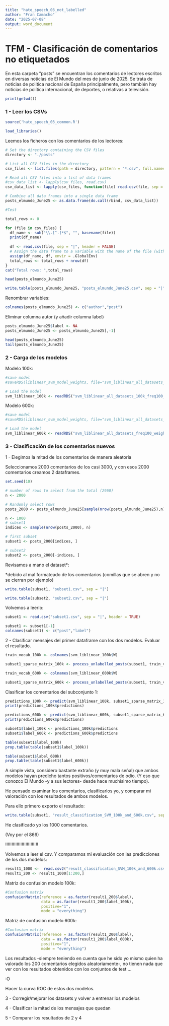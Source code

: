 ```yaml
---
title: "hate_speech_03_not_labelled"
author: "Fran Camacho"
date: "2025-07-08"
output: word_document
---
```




# TFM - Clasificación de comentarios no etiquetados


En esta carpeta "posts" se encuentran los comentarios de lectores escritos en diversas noticias
de El Mundo del mes de junio de 2025. Se trata de noticias de politica nacional de España principalmente,
pero también hay noticias de política internacional, de deportes, o relativas a televisión.


```r
print(getwd())
```


### 1 - Leer los CSVs


```r
source('hate_speech_03_common.R')
```


```r
load_libraries()
```


Leemos los ficheros con los comentarios de los lectores:


```r
# Set the directory containing the CSV files
directory <- "./posts"

# List all CSV files in the directory
csv_files <- list.files(path = directory, pattern = "*.csv", full.names = TRUE)

# Read all CSV files into a list of data frames
#csv_data_list <- lapply(csv_files, read.csv)
csv_data_list <- lapply(csv_files, function(file) read.csv(file, sep = "|", header = FALSE))

# Combine all data frames into a single data frame
posts_elmundo_June25 <- as.data.frame(do.call(rbind, csv_data_list))
```


```r
#Test

total_rows <- 0

for (file in csv_files) {
  df_name <- sub("\\.[^.]*$", "", basename(file))
  print(df_name)
    
  df <- read.csv(file, sep = "|", header = FALSE)
  # Assign the data frame to a variable with the name of the file (without extension)
  assign(df_name, df, envir = .GlobalEnv)
  total_rows <- total_rows + nrow(df)
}
cat("Total rows: ",total_rows)
```



```r
head(posts_elmundo_June25)
```


```r
write.table(posts_elmundo_June25, "posts_elmundo_June25.csv", sep = "|")
```


Renombrar variables:

```r
colnames(posts_elmundo_June25) <- c("author","post")
```


Eliminar columna autor (y añadir columna label)


```r
posts_elmundo_June25$label <- NA
posts_elmundo_June25 <- posts_elmundo_June25[,-1]
```



```r
head(posts_elmundo_June25)
tail(posts_elmundo_June25)
```


### 2 - Carga de los modelos


Modelo 100k:

```r
#save model
#saveRDS(liblinear_svm_model_weights, file="svm_liblinear_all_datasets_100k_freq100_weights_1_2.rds")

# Load the model
svm_liblinear_100k <- readRDS("svm_liblinear_all_datasets_100k_freq100_weights_1_2.rds")
```


Modelo 600k:

```r
#save model
#saveRDS(liblinear_svm_model_weights, file="svm_liblinear_all_datasets_freq100_weights_1_3.rds")

# Load the model
svm_liblinear_600k <- readRDS("svm_liblinear_all_datasets_freq100_weights_1_3.rds")
```


### 3 - Clasificación de los comentarios nuevos


1 - Elegimos la mitad de los comentarios de manera aleatoria

Seleccionamos 2000 comentarios de los casi 3000, y con esos 2000 comentarios creamos 2 dataframes.

```r
set.seed(10)

# number of rows to select from the total (2960)
n <- 2000  

# Randomly select rows
posts_2000 <- posts_elmundo_June25[sample(nrow(posts_elmundo_June25),n), ]

n <- 1000
# subset1
indices <- sample(nrow(posts_2000), n)

# first subset
subset1 <- posts_2000[indices, ]

# subset2
subset2 <- posts_2000[-indices, ]

```


Revisamos a mano el dataset*:

*debido al mal formateado de los comentarios (comillas que se abren y no se cierran por ejemplo)

```r
write.table(subset1, "subset1.csv", sep = "|")
```

```r
write.table(subset2, "subset2.csv", sep = "|")
```

Volvemos a leerlo:

```r
subset1 <- read.csv("subset1.csv", sep = "|", header = TRUE)

subset1 <- subset1[-1]
colnames(subset1) <- c("post","label")
```



2 - Clasificar mensajes del primer dataframe con los dos modelos. Evaluar el resultado.


```r
train_vocab_100k <- colnames(svm_liblinear_100k$W)

subset1_sparse_matrix_100k <- process_unlabelled_posts(subset1, train_vocab_100k)
```

```r
train_vocab_600k <- colnames(svm_liblinear_600k$W)

subset1_sparse_matrix_600k <- process_unlabelled_posts(subset1, train_vocab_600k)
```


Clasificar los comentarios del subconjunto 1:

```r
predictions_100k <- predict(svm_liblinear_100k, subset1_sparse_matrix_100k)
print(predictions_100k$predictions)
```

```r
predictions_600k <- predict(svm_liblinear_600k, subset1_sparse_matrix_600k)
print(predictions_600k$predictions)
```

```r
subset1$label_100k <- predictions_100k$predictions
subset1$label_600k <- predictions_600k$predictions
```


```r
table(subset1$label_100k)
prop.table(table(subset1$label_100k))
```


```r
table(subset1$label_600k)
prop.table(table(subset1$label_600k))
```

A simple vista, considero bastante extraño (y muy mala señal) que ambos modelos hayan predicho tantos positivos/comentarios de odio.
(Y eso que conozco El Mundo -y a sus lectores- desde hace muchísimo tiempo).

He pensado examinar los comentarios, clasificarlos yo, y comparar mi valoración con los resultados de ambos modelos.

Para ello primero exporto el resultado:



```r
write.table(subset1, "result_classification_SVM_100k_and_600k.csv", sep = "|")
```

He clasificado yo los 1000 comentarios.


(Voy por el 866)

!!!!!!!!!!!!!!!!!!!!!!!!!!


Volvemos a leer el csv. Y comparamos mi evaluación con las predicciones de los dos modelos:


```r
result1_1000 <-  read.csv2("result_classification_SVM_100k_and_600k.csv", sep = "")
result1_200 <- result1_1000[1:200,]
```


Matriz de confusión modelo 100k:

```r
#Confusion matrix
confusionMatrix(reference = as.factor(result1_200$label), 
                data = as.factor(result1_200$label_100k), 
                positive="1", 
                mode = "everything")
```


Matriz de confusión modelo 600k:

```r
#Confusion matrix
confusionMatrix(reference = as.factor(result1_200$label), 
                data = as.factor(result1_200$label_600k), 
                positive="1", 
                mode = "everything")
```


Los resultados -siempre teniendo en cuenta que he sido yo mismo quien ha valorado los 200 comentarios elegidos aleatoriamente-,
no tienen nada que ver con los resultados obtenidos con los conjuntos de test ...

:O



Hacer la curva ROC de estos dos modelos.











3 - Corregir/mejorar los datasets y volver a entrenar los modelos





4 - Clasificar la mitad de los mensajes que quedan





5 - Comparar los resultados de 2 y 4





























